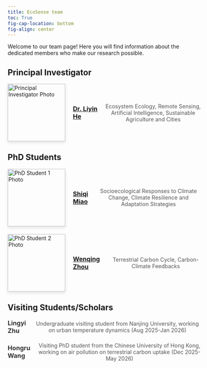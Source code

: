 ```yaml
---
title: EcoSense team
toc: True
fig-cap-location: bottom
fig-align: center
---
```


Welcome to our team page! Here you will find information about the dedicated members who make our research possible.

## Principal Investigator

::: {#pi-section}
<div class="group-member">
  <img src="pics/Liyin_square.jpg" alt="Principal Investigator Photo" class="profile-pic">
  <h3><a href="Liyin_He.qmd">Dr. Liyin He</a></h3>
  <p>Ecosystem Ecology, Remote Sensing, Artificial Intelligence, Sustainable Agriculture and Cities</p>
</div>
:::

## PhD Students

::: {#phd-students-section}
<div class="group-member">
  <img src="pics/Shiqi_square.jpg" alt="PhD Student 1 Photo" class="profile-pic">
  <h3><a href="Shiqi_Miao.qmd">Shiqi Miao</a></h3>
  <p>Socioecological Responses to Climate Change, Climate Resilience and Adaptation Strategies</p>
</div>

<div class="group-member">
  <img src="pics/Wenqing_square.jpg" alt="PhD Student 2 Photo" class="profile-pic">
  <h3><a href="Wenqing_Zhou.qmd">Wenqing Zhou</a></h3>
  <p>Terrestrial Carbon Cycle, Carbon-Climate Feedbacks</p>
</div>
:::

## Visiting Students/Scholars

::: {#visiting-students-section}
<div class="group-member">
  <h3>Lingyi Zhu    </h3>
  <p>Undergraduate visiting student from Nanjing University, working on urban temperature dynamics (Aug 2025-Jan 2026)</p>
</div>

<div class="group-member">
  <h3>Hongru Wang   </h3>
  <p>Visiting PhD student from the Chinese University of Hong Kong, working on air pollution on terrestrial carbon uptake (Dec 2025-May 2026)</p>
</div>
:::

<style>
/* You can place this CSS directly in the .qmd file or in a separate styles.css */
.group-member {
  display: flex;
  align-items: center;
  margin-bottom: 20px;
  gap: 20px; /* Space between image and text */
}

.profile-pic {
  border-radius: 0; /* Makes the image square */
  width: 150px; /* Adjust size as needed */
  height: 150px; /* Adjust size as needed */
  object-fit: cover; /* Ensures image covers the area without distortion */
  /* Removed border: 3px solid #007bff; */
  box-shadow: 0 4px 8px rgba(0,0,0,0.1); /* Subtle shadow */
}

.profile-details {
  flex-grow: 1; /* Allows the text content to take up the remaining space */
  padding-left: 60%; /* Indents both h3 and p by 20% of this container's width */
}

.group-member h3 {
  margin: 0;
  color: #333; /* Darker text for names */
  font-size: 1.15em; /* Made the font size smaller */
}

.group-member p {
  margin: 0;
  color: #555; /* Slightly lighter text for descriptions */
  text-align: center; /* Ensures text is left-aligned */
}

/* Responsive adjustments */
@media (max-width: 768px) {
  .group-member {
    flex-direction: column;
    text-align: center; /* This centers the entire block on small screens */
  }
  .group-member p {
    text-align: center; /* Ensure text is centered on small screens when the entire block is centered */
  }
  .profile-pic {
    margin-bottom: 10px;
  }
}
</style>

